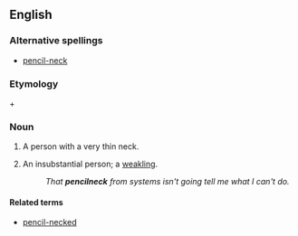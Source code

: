 ==English==

===Alternative spellings===
*[[pencil-neck]]

===Etymology===
{{term|pencil}} + {{term|neck}}

===Noun===
{{en-noun}}

# A person with a very thin neck.
# {{US|pejorative}} An insubstantial person; a [[weakling]].
#: ''That '''pencilneck''' from systems isn't going tell me what I can't do.''

====Related terms====
*[[pencil-necked]]